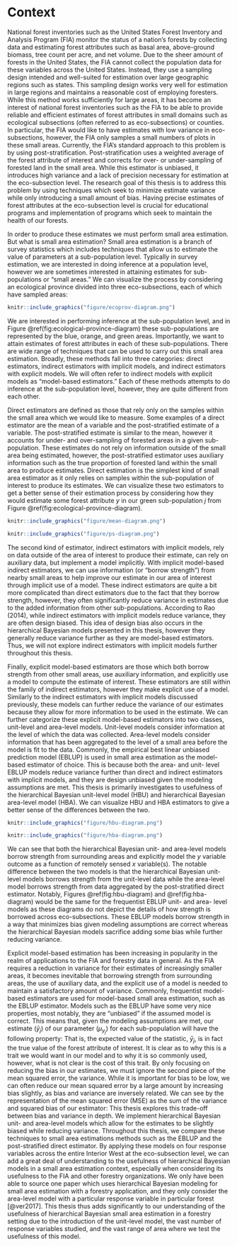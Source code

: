 # Context {#context}

National forest inventories such as the United States Forest Inventory and Analysis Program (FIA) monitor the status of a nation's forests by collecting data and estimating forest attributes such as basal area, above-ground biomass, tree count per acre, and net volume. Due to the sheer amount of forests in the United States, the FIA cannot collect the population data for these variables across the United States. Instead, they use a sampling design intended and well-suited for estimation over large geographic regions such as states. This sampling design works very well for estimation in large regions and maintains a reasonable cost of employing foresters. While this method works sufficiently for large areas, it has become an interest of national forest inventories such as the FIA to be able to provide reliable and efficient estimates of forest attributes in small domains such as ecological subsections (often referred to as eco-subsections) or counties. In particular, the FIA would like to have estimates with low variance in eco-subsections, however, the FIA only samples a small numbers of plots in these small areas. Currently, the FIA's standard approach to this problem is by using post-stratification. Post-stratification uses a weighted average of the forest attribute of interest and corrects for over- or under-sampling of forested land in the small area. While this estimator is unbiased, it introduces high variance and a lack of precision necessary for estimation at the eco-subsection level. The research goal of this thesis is to address this problem by using techniques which seek to minimize estimate variance while only introducing a small amount of bias. Having precise estimates of forest attributes at the eco-subsection level is crucial for educational programs and implementation of programs which seek to maintain the health of our forests.

In order to produce these estimates we must perform small area estimation. But what is small area estimation? Small area estimation is a branch of survey statistics which includes techniques that allow us to estimate the value of parameters at a sub-population level. Typically in survey estimation, we are interested in doing inference at a population level, however we are sometimes interested in attaining estimates for sub-populations or "small areas." We can visualize the process by considering an ecological province divided into three eco-subsections, each of which have sampled areas:
```r
knitr::include_graphics("figure/ecoprov-diagram.png")
```
We are interested in performing inference at the sub-population level, and in Figure \@ref(fig:ecological-province-diagram) these sub-populations are represented by the blue, orange, and green areas. Importantly, we want to attain estimates of forest attributes in each of these sub-populations. There are wide range of techniques that can be used to carry out this small area estimation. Broadly, these methods fall into three categories: direct estimators, indirect estimators with implicit models, and indirect estimators with explicit models. We will often refer to indirect models with explicit models as "model-based estimators." Each of these methods attempts to do inference at the sub-population level, however, they are quite different from each other. 

Direct estimators are defined as those that rely only on the samples within the small area which we would like to measure. Some examples of a direct estimator are the mean of a variable and the post-stratified estimate of a variable. The post-stratified estimate is similar to the mean, however it accounts for under- and over-sampling of forested areas in a given sub-population. These estimates do not rely on information outside of the small area being estimated, however, the post-stratified estimator uses auxiliary information such as the true proportion of forested land within the small area to produce estimates. Direct estimation is the simplest kind of small area estimator as it only relies on samples within the sub-population of interest to produce its estimates. We can visualize these two estimators to get a better sense of their estimation process by considering how they would estimate some forest attribute $y$ in our green sub-population $j$ from Figure \@ref(fig:ecological-province-diagram). 
```r
knitr::include_graphics("figure/mean-diagram.png")
```
```r
knitr::include_graphics("figure/ps-diagram.png")
```
The second kind of estimator, indirect estimators with implicit models, rely on data outside of the area of interest to produce their estimate, can rely on auxiliary data, but implement a model implicitly. With implicit model-based indirect estimators, we can use information (or "borrow strength") from nearby small areas to help improve our estimate in our area of interest through implicit use of a model. These indirect estimators are quite a bit more complicated than direct estimators due to the fact that they borrow strength, however, they often significantly reduce variance in estimates due to the added information from other sub-populations. According to Rao (2014), while indirect estimators with implicit models reduce variance, they are often design biased. This idea of design bias also occurs in the hierarchical Bayesian models presented in this thesis, however they generally reduce variance further as they are model-based estimators. Thus, we will not explore indirect estimators with implicit models further throughout this thesis. 

Finally, explicit model-based estimators are those which both borrow strength from other small areas, use auxiliary information, and explicitly use a model to compute the estimate of interest. These estimators are still within the family of indirect estimators, however they make explicit use of a model. Similarly to the indirect estimators with implicit models discussed previously, these models can further reduce the variance of our estimates because they allow for more information to be used in the estimate. We can further categorize these explicit model-based estimators into two classes, unit-level and area-level models. Unit-level models consider information at the level of which the data was collected. Area-level models consider information that has been aggregated to the level of a small area before the model is fit to the data. Commonly, the empirical best linear unbiased prediction model (EBLUP) is used in small area estimation as the model-based estimator of choice. This is because both the area- and unit- level EBLUP models reduce variance further than direct and indirect estimators with implicit models, and they are design unbiased given the modeling assumptions are met. This thesis is primarily investigates to usefulness of the hierarchical Bayesian unit-level model (HBU) and hierarchical Bayesian area-level model (HBA). We can visualize HBU and HBA estimators to give a better sense of the differences between the two. 
```r
knitr::include_graphics("figure/hbu-diagram.png")
```
```r
knitr::include_graphics("figure/hba-diagram.png")
```
We can see that both the hierarchical Bayesian unit- and area-level models borrow strength from surrounding areas and explicitly model the $y$ variable outcome as a function of remotely sensed $x$ variable(s). The notable difference between the two models is that the hierarchical Bayesian unit-level models borrows strength from the unit-level data while the area-level model borrows strength from data aggregated by the post-stratified direct estimator. Notably, Figures \@ref(fig:hbu-diagram) and \@ref(fig:hba-diagram) would be the same for the frequentist EBLUP unit- and area- level models as these diagrams do not depict the details of how strength is borrowed across eco-subsections. These EBLUP models borrow strength in a way that minimizes bias given modeling assumptions are correct whereas the hierarchical Bayesian models sacrifice adding some bias while further reducing variance.

Explicit model-based estimation has been increasing in popularity in the realm of applications to the FIA and forestry data in general. As the FIA requires a reduction in variance for their estimates of increasingly smaller areas, it becomes inevitable that borrowing strength from surrounding areas, the use of auxiliary data, and the explicit use of a model is needed to maintain a satisfactory amount of variance. Commonly, frequentist model-based estimators are used for model-based small area estimation, such as the EBLUP estimator. Models such as the EBLUP have some very nice properties, most notably, they are "unbiased" if the assumed model is correct. This means that, given the modeling assumptions are met, our estimate ($\bar y_j$) of our parameter ($\mu_{y_j}$) for each sub-population will have the following property:
\begin{align}
E[\bar y_j] - \mu_{y_j} = 0.
\end{align}
That is, the expected value of the statistic, $\bar y_j$, is in fact the true value of the forest attribute of interest. It is clear as to why this is a trait we would want in our model and to why it is so commonly used, however, what is not clear is the cost of this trait. By only focusing on reducing the bias in our estimates, we must ignore the second piece of the mean squared error, the variance. While it is important for bias to be low, we can often reduce our mean squared error by a large amount by increasing bias slightly, as bias and variance are inversely related. We can see by the representation of the mean squared error (MSE) as the sum of the variance and squared bias of our estimator: 
\begin{align}
\text{MSE}(\bar y_j) = \text{Var}(\bar y_j) + \text{Bias}(\bar y_j,~ \mu_{y_j})^2
\end{align}
This thesis explores this trade-off between bias and variance in depth. We implement hierarchical Bayesian unit- and area-level models which allow for the estimates to be slightly biased while reducing variance. Throughout this thesis, we compare these techniques to small area estimations methods such as the EBLUP and the post-stratified direct estimator. By applying these models on four response variables across the entire Interior West at the eco-subsection level, we can add a great deal of understanding to the usefulness of hierarchical Bayesian models in a small area estimation context, especially when considering its usefulness to the FIA and other forestry organizations. We only have been able to source one paper which uses hierarchical Bayesian modeling for small area estimation with a forestry application, and they only consider the area-level model with a particular response variable in particular forest [@ver2017]. This thesis thus adds significantly to our understanding of the usefulness of hierarchical Bayesian small area estimation in a forestry setting due to the introduction of the unit-level model, the vast number of response variables studied, and the vast range of area where we test the usefulness of this model. 

<!-- *provides background material on the topic and other approaches, and identifies what is added by this thesis* -->
<!-- To implement these models, there are two statistical schools of thought: frequentist methods and Bayesian methods. Frequentist models are the most common for estimation of forest attributes in small area estimation [CITE LOTS OF PAPERS HERE]. However, Bayesian methods have been used at the area-level for small area estunation of of forest attributes [@ver2017]. While frequentist methods are often viewed as the "default" method for doing small area estimation, there are many benefits of tackling these problems from a Bayesian perspective. Notably, Bayesian estimation utilizes prior distributions which allow us to quantify our prior uncertainty about the values of each parameter.  -->